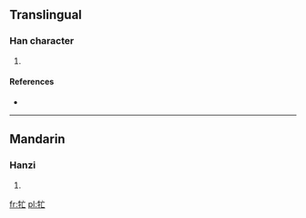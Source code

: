 ==Translingual==

===Han character===
{{Han char|rn=93|rad=牛|as=03|sn=7|four=|canj=竹手卜女 (HQYV)}}

# {{defn|Han|sort=牛03}}

====References====
* {{Han ref|kx=0698.041|hdz=31802.050|uh=7264|ud=29284}}

----

==Mandarin==

===Hanzi===
{{cmn-hanzi|pin=[[máng]] ([[mang2]])|wg=mang<sup>2</sup>}}

# {{defn|Mandarin|sort=牛03}}

[[fr:牤]]
[[pl:牤]]